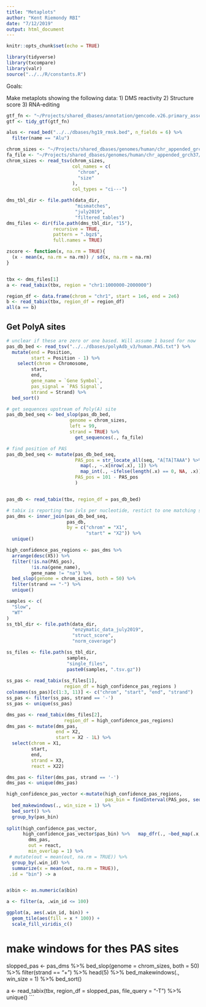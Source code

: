```yaml
---
title: "Metaplots"
author: "Kent Riemondy RBI"
date: "7/12/2019"
output: html_document
---
```


```r
knitr::opts_chunk$set(echo = TRUE)
```


```r
library(tidyverse)
library(txcompare)
library(valr)
source("../../R/constants.R")
```

Goals:

Make metaplots showing the following data:
1) DMS reactivity 
2) Structure score
3) RNA-editing

```r
gtf_fn <- "~/Projects/shared_dbases/annotation/gencode.v26.primary_assembly.annotation.gtf"
gtf <- tidy_gtf(gtf_fn)

alus <- read_bed("../../dbases/hg19_rmsk.bed", n_fields = 6) %>% 
  filter(name == "Alu")

chrom_sizes <- "~/Projects/shared_dbases/genomes/human/chr_appended_grch37/Homo_sapiens.GRCh37.dna.primary_assembly_chrappended.fa.fai"
fa_file <- "~/Projects/shared_dbases/genomes/human/chr_appended_grch37/Homo_sapiens.GRCh37.dna.primary_assembly_chrappended.fa"
chrom_sizes <- read_tsv(chrom_sizes,
                        col_names = c(
                          "chrom",
                          "size"
                        ), 
                        col_types = "ci---")
```


```r
dms_tbl_dir <- file.path(data_dir,
                         "mismatches",
                         "july2019", 
                         "filtered_tables")
dms_files <- dir(file.path(dms_tbl_dir, "15"),
                 recursive = TRUE,
                 pattern = ".bgz$",
                 full.names = TRUE)


```

```r

zscore <- function(x, na.rm = TRUE){
  (x - mean(x, na.rm = na.rm)) / sd(x, na.rm = na.rm)
}


tbx <- dms_files[1]
a <- read_tabix(tbx, region = "chr1:1000000-2000000")  

region_df <- data.frame(chrom = "chr1", start = 1e6, end = 2e6)
b <- read_tabix(tbx, region_df = region_df)  
all(a == b)
```


## Get PolyA sites

```r
# unclear if these are zero or one based. Will assume 1 based for now
pas_db_bed <- read_tsv("../../dbases/polyAdb_v3/human.PAS.txt") %>% 
  mutate(end = Position,
         start = Position - 1) %>% 
    select(chrom = Chromosome,
         start,
         end,
         gene_name = `Gene Symbol`,
         pas_signal = `PAS Signal`,
         strand = Strand) %>% 
  bed_sort()

# get sequences upstream of Poly(A) site
pas_db_bed_seq <- bed_slop(pas_db_bed, 
                       genome = chrom_sizes, 
                       left = 99,
                       strand = TRUE) %>% 
                         get_sequences(., fa_file)

# find position of PAS
pas_db_bed_seq <- mutate(pas_db_bed_seq, 
                         PAS_pos = str_locate_all(seq, "A[TA]TAAA") %>% 
                           map(., ~.x[nrow(.x), 1]) %>% 
                           map_int(., ~ifelse(length(.x) == 0, NA, .x)),
                         PAS_pos = 101 - PAS_pos
                         )


pas_db <- read_tabix(tbx, region_df = pas_db_bed)

# tabix is reporting two ivls per nucleotide, restict to one matching start? or end?
pas_dms <- inner_join(pas_db_bed_seq, 
                      pas_db, 
                      by = c("chrom" = "X1", 
                             "start" = "X2")) %>% 
  unique()

high_confidence_pas_regions <- pas_dms %>% 
  arrange(desc(X5)) %>% 
  filter(!is.na(PAS_pos), 
         !is.na(gene_name),
         gene_name != "na") %>% 
  bed_slop(genome = chrom_sizes, both = 50) %>%
  filter(strand == "-") %>% 
  unique()
```


```r
samples <- c(
  "Slow",
  "WT"
)
ss_tbl_dir <- file.path(data_dir, 
                        "enzymatic_data_july2019", 
                        "struct_score", 
                        "norm_coverage")

ss_files <- file.path(ss_tbl_dir,
                      samples,
                      "single_files",
                      paste0(samples, ".tsv.gz"))
 
ss_pas <- read_tabix(ss_files[1],
                     region_df = high_confidence_pas_regions ) 
colnames(ss_pas)[c(1:3, 11)] <- c("chrom", "start", "end", "strand")
ss_pas <- filter(ss_pas, strand == '-')
ss_pas <- unique(ss_pas)


```

```r
dms_pas <- read_tabix(dms_files[2],
                     region_df = high_confidence_pas_regions) 
dms_pas <- mutate(dms_pas, 
                  end = X2,
                  start = X2 - 1L) %>% 
  select(chrom = X1,
         start,
         end, 
         strand = X3,
         react = X22)

dms_pas <- filter(dms_pas, strand == '-')
dms_pas <- unique(dms_pas)

```

```r
high_confidence_pas_vector <-mutate(high_confidence_pas_regions,
                                    pas_bin = findInterval(PAS_pos, seq(0, 100, 10))) %>% 
  bed_makewindows(., win_size = 1) %>% 
  bed_sort() %>% 
  group_by(pas_bin)
 
split(high_confidence_pas_vector, 
      high_confidence_pas_vector$pas_bin) %>%   map_dfr(., ~bed_map(.x,
        dms_pas,
        out = react, 
        min_overlap = 1) %>% 
 # mutate(out = mean(out, na.rm = TRUE)) %>% 
  group_by(.win_id) %>% 
  summarize(x = mean(out, na.rm = TRUE)),
 .id = "bin") -> a


a$bin <- as.numeric(a$bin) 

a <- filter(a, .win_id <= 100)

ggplot(a, aes(.win_id, bin)) + 
  geom_tile(aes(fill = x * 100)) +
  scale_fill_viridis_c()
```



# make windows for thes PAS sites 
slopped_pas <- pas_dms %>% 
  bed_slop(genome = chrom_sizes, both = 50) %>%
  filter(strand == "+") %>% 
  head(5) %>% 
  bed_makewindows(., win_size = 1) %>% 
  bed_sort()

a <- read_tabix(tbx, 
                region_df = slopped_pas, 
                file_query = "-T") %>% 
  unique()
```














